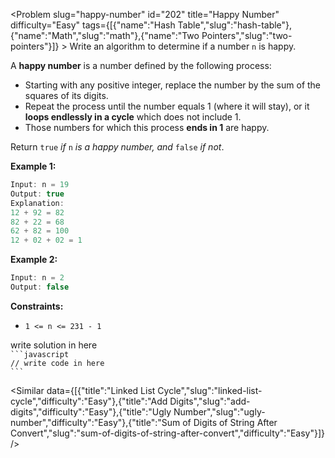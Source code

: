 
<Problem slug="happy-number" id="202" title="Happy Number" difficulty="Easy" tags={[{"name":"Hash Table","slug":"hash-table"},{"name":"Math","slug":"math"},{"name":"Two Pointers","slug":"two-pointers"}]} >
    Write an algorithm to determine if a number `n` is happy.

A **happy number** is a number defined by the following process:

*   Starting with any positive integer, replace the number by the sum of the squares of its digits.
*   Repeat the process until the number equals 1 (where it will stay), or it **loops endlessly in a cycle** which does not include 1.
*   Those numbers for which this process **ends in 1** are happy.

Return `true` _if_ `n` _is a happy number, and_ `false` _if not_.

**Example 1:**

```javascript 
Input: n = 19
Output: true
Explanation:
12 + 92 = 82
82 + 22 = 68
62 + 82 = 100
12 + 02 + 02 = 1

```

**Example 2:**

```javascript 
Input: n = 2
Output: false

```

**Constraints:**

*   `1 <= n <= 231 - 1`
</Problem >

<Solution>
write solution in here
</Solution>

<Code>
```javascript
// write code in here
```
</Code>

<Similar data={[{"title":"Linked List Cycle","slug":"linked-list-cycle","difficulty":"Easy"},{"title":"Add Digits","slug":"add-digits","difficulty":"Easy"},{"title":"Ugly Number","slug":"ugly-number","difficulty":"Easy"},{"title":"Sum of Digits of String After Convert","slug":"sum-of-digits-of-string-after-convert","difficulty":"Easy"}]} />
